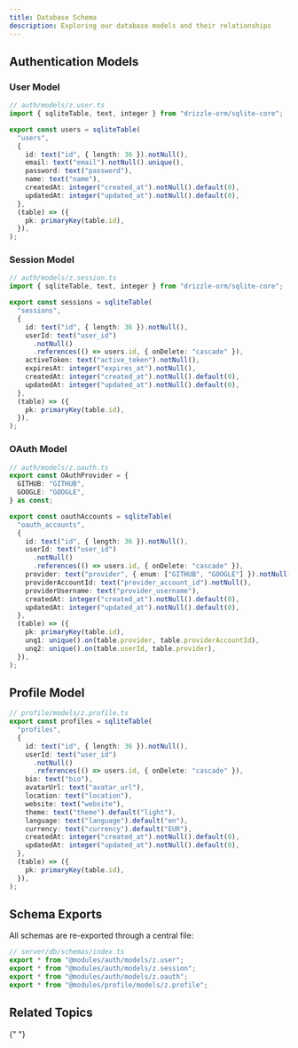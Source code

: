 ```yaml
---
title: Database Schema
description: Exploring our database models and their relationships
---
```


## Authentication Models

### User Model

```typescript
// auth/models/z.user.ts
import { sqliteTable, text, integer } from "drizzle-orm/sqlite-core";

export const users = sqliteTable(
  "users",
  {
    id: text("id", { length: 36 }).notNull(),
    email: text("email").notNull().unique(),
    password: text("password"),
    name: text("name"),
    createdAt: integer("created_at").notNull().default(0),
    updatedAt: integer("updated_at").notNull().default(0),
  },
  (table) => ({
    pk: primaryKey(table.id),
  }),
);
```

### Session Model

```typescript
// auth/models/z.session.ts
import { sqliteTable, text, integer } from "drizzle-orm/sqlite-core";

export const sessions = sqliteTable(
  "sessions",
  {
    id: text("id", { length: 36 }).notNull(),
    userId: text("user_id")
      .notNull()
      .references(() => users.id, { onDelete: "cascade" }),
    activeToken: text("active_token").notNull(),
    expiresAt: integer("expires_at").notNull(),
    createdAt: integer("created_at").notNull().default(0),
    updatedAt: integer("updated_at").notNull().default(0),
  },
  (table) => ({
    pk: primaryKey(table.id),
  }),
);
```

### OAuth Model

```typescript
// auth/models/z.oauth.ts
export const OAuthProvider = {
  GITHUB: "GITHUB",
  GOOGLE: "GOOGLE",
} as const;

export const oauthAccounts = sqliteTable(
  "oauth_accounts",
  {
    id: text("id", { length: 36 }).notNull(),
    userId: text("user_id")
      .notNull()
      .references(() => users.id, { onDelete: "cascade" }),
    provider: text("provider", { enum: ["GITHUB", "GOOGLE"] }).notNull(),
    providerAccountId: text("provider_account_id").notNull(),
    providerUsername: text("provider_username"),
    createdAt: integer("created_at").notNull().default(0),
    updatedAt: integer("updated_at").notNull().default(0),
  },
  (table) => ({
    pk: primaryKey(table.id),
    unq1: unique().on(table.provider, table.providerAccountId),
    unq2: unique().on(table.userId, table.provider),
  }),
);
```

## Profile Model

```typescript
// profile/models/z.profile.ts
export const profiles = sqliteTable(
  "profiles",
  {
    id: text("id", { length: 36 }).notNull(),
    userId: text("user_id")
      .notNull()
      .references(() => users.id, { onDelete: "cascade" }),
    bio: text("bio"),
    avatarUrl: text("avatar_url"),
    location: text("location"),
    website: text("website"),
    theme: text("theme").default("light"),
    language: text("language").default("en"),
    currency: text("currency").default("EUR"),
    createdAt: integer("created_at").notNull().default(0),
    updatedAt: integer("updated_at").notNull().default(0),
  },
  (table) => ({
    pk: primaryKey(table.id),
  }),
);
```

## Schema Exports

All schemas are re-exported through a central file:

```typescript
// server/db/schemas/index.ts
export * from "@modules/auth/models/z.user";
export * from "@modules/auth/models/z.session";
export * from "@modules/auth/models/z.oauth";
export * from "@modules/profile/models/z.profile";
```

## Related Topics

<Cards>
  <Card
    title="Database Setup"
    href="/database/setup"
    description="Learn how to set up the database layer"
  />
  <Card
    title="Database Architecture"
    href="/database/architecture"
    description="Understand our database architecture"
  />
  <Card
    title="Database Operations"
    href="/database/operations"
    description="Learn how to perform database operations"
  />
</Cards>{" "}
